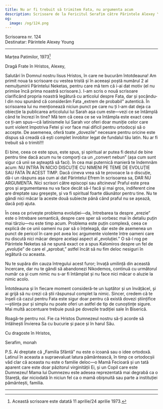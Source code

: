 ```yaml
---
title: Nu ar fi trebuit să trimitem Fata, nu argumenta acum
description: Scrisoare de la Fericitul Serafim către Părintele Alexey Young.
og:
  image: /og/124.png
---
```


<div style={{textAlign:'right', fontFamily:'monospace'}}>Scrisoarea nr. 124</div>
<div style={{textAlign:'left', fontFamily:'monospace'}}>Destinatar: Părintele Alexey Young</div>

---

Marțea Patimilor, 1973[^1]

Dragă Frate în Hristos, Alexey,

Salutări în Domnul nostru Iisus Hristos, în care ne bucurăm întotdeauna! Am primit noua ta scrisoare cu vestea tristă și în aceeași poștă numărul 2 al nemulțumirii Părintelui Neketas, pentru care mă tem că i-ai dat motiv (el nu primise încă prima noastră scrisoare.). I-am scris o nouă scrisoare clarificând propria noastră legătură cu articolul despre Fata, dar și șocându-l din nou spunând că considerăm Fata „extrem de probabil” autentică. În scrisoarea lui nu menționează niciun punct pe care nu ți l-am dat deja ca obiecție la publicarea articolului lui Sarah așa cum este—vezi ce se întâmplă când te încrezi în tine? Mă tem că ceea ce se va întâmpla este exact ceea ce ți-am spus—că latinismele lui Sarah vor oferi doar muniție celor care sunt violent împotriva Fetei și vor face mai dificil pentru ortodocși să o accepte. De asemenea, oferă toate „dovezile” necesare pentru oricine este dispus să creadă că ești complet înrobitor legat de fundalul tău latin. Nu ar fi trebuit să o trimiti!!!

Ei bine, ceea ce este spus, este spus, și spiritual ar putea fi destul de bine pentru tine dacă acum nu te comporți ca un „convert nebun” (așa cum sunt sigur că unii se așteaptă să faci). În cea mai puternică manieră te îndemnăm acum: NU INTRA ÎN NICIO DISCUȚIE CU NIMENI PE TEME DE EVOLUȚIE SAU FATA ÎN ACEST TIMP. Dacă cineva vrea să te provoace la o discuție, dă-i un răspuns așa cum ai dat Părintelui Efrem în scrisoarea sa, DAR NU ARGUMENTA. Nici scrisori către episcopi sau altcineva! Praful este prea gros și argumentarea nu va face decât să-l facă și mai gros, indiferent cine are dreptate sau greșește, și va fi spiritual foarte dăunător pentru tine. Nu te gândi nici măcar la aceste două subiecte până când praful nu se așează, dacă poți ajuta.

În ceea ce privește problema evoluției—da, întrebarea ta despre „erezie” este o întrebare semantică, despre care sper să vorbesc mai în detaliu puțin mai târziu—nu este timp acum. Problema este puțin complexă, ceea ce explică de ce unii oameni nu par să o înțeleagă, dar este de asemenea un punct de pericol în care pot avea loc argumente violente între oameni care nu discută nici măcar despre același aspect al „evoluției.” O să-l rog pe Părintele Neketas să ne spună exact ce a spus Kalomiros despre un fel de „evoluție” de care el „aprobat,” astfel încât să nu fim deloc nesiguri în legătură cu aceasta.

Nu te supăra din cauza întregului acest furor; învață umilință din această încercare, dar nu te gândi să abandonezi Nikodemos, continuă cu următorul număr ca și cum nimic nu s-ar fi întâmplat și nu face nici măcar o aluzie la nimic acolo.

Întotdeauna și în fiecare moment consideră-te un luptător și un învățăcel, și ai grijă să nu crezi că știi răspunsul complet la nimic. Sincer, credem că te înșeli că cazul pentru Fata este sigur doar pentru că există dovezi științifice—știința pur și simplu nu poate oferi un astfel de tip de cunoștințe sigure. Mai multă accentuare trebuie pusă pe dovezile tradiției sale în Biserică.

Roagă-te pentru noi. Fie ca Hristos Dumnezeul nostru să-ți acorde să întâlnești Învierea Sa cu bucurie și pace și în harul Său.

Cu dragoste în Hristos,

Serafim, monah

P.S. Ai dreptate că „Familia Sfântă” nu este o icoană sau o idee ortodoxă. Latinul în aceasta a supraevaluat latura pământească, în timp ce ortodocșii văd clar că aceasta nu este o familie deloc—o Mamă Fecioară și un tată aparent care este doar păzitorul virginității Ei, și un Copil care este Dumnezeu! Mama lui Dumnezeu este adesea reprezentată mai degrabă ca o Stareță, dar niciodată în niciun fel ca o mamă obișnuită sau parte a instituției pământești, familia.

---

[^1]: Această scrisoare este datată 11 aprilie/24 aprilie 1973.
